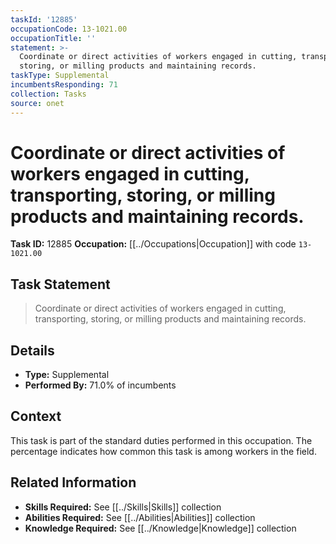 ```yaml
---
taskId: '12885'
occupationCode: 13-1021.00
occupationTitle: ''
statement: >-
  Coordinate or direct activities of workers engaged in cutting, transporting,
  storing, or milling products and maintaining records.
taskType: Supplemental
incumbentsResponding: 71
collection: Tasks
source: onet
---
```

# Coordinate or direct activities of workers engaged in cutting, transporting, storing, or milling products and maintaining records.

**Task ID:** 12885
**Occupation:** [[../Occupations|Occupation]] with code `13-1021.00`

## Task Statement

> Coordinate or direct activities of workers engaged in cutting, transporting, storing, or milling products and maintaining records.

## Details

- **Type:** Supplemental
- **Performed By:** 71.0% of incumbents

## Context

This task is part of the standard duties performed in this occupation. The percentage indicates how common this task is among workers in the field.

## Related Information

- **Skills Required:** See [[../Skills|Skills]] collection
- **Abilities Required:** See [[../Abilities|Abilities]] collection
- **Knowledge Required:** See [[../Knowledge|Knowledge]] collection
